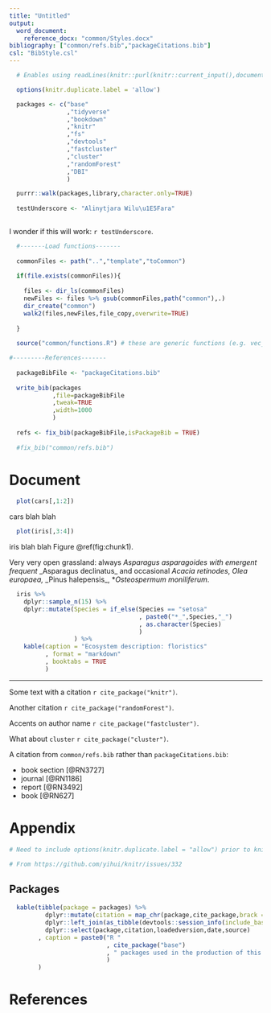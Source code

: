 ```yaml
---
title: "Untitled"
output:
  word_document:
    reference_docx: "common/Styles.docx"
bibliography: ["common/refs.bib","packageCitations.bib"]
csl: "BibStyle.csl"
---
```


```r
  
  # Enables using readLines(knitr::purl(knitr::current_input(),documentation=1,quiet=T)) to include code at end of document (otherwise 'duplicate labels' error)

  options(knitr.duplicate.label = 'allow')

```

```r

  packages <- c("base"
                ,"tidyverse"
                ,"bookdown"
                ,"knitr"
                ,"fs"
                ,"devtools"
                ,"fastcluster"
                ,"cluster"
                ,"randomForest"
                ,"DBI"
                )

  purrr::walk(packages,library,character.only=TRUE)
  
  testUnderscore <- "Alinytjara Wilu\u1E5Fara"
  
```

I wonder if this will work: `r testUnderscore`.

```r

  #-------Load functions-------
    
  commonFiles <- path("..","template","toCommon")
  
  if(file.exists(commonFiles)){
    
    files <- dir_ls(commonFiles)
    newFiles <- files %>% gsub(commonFiles,path("common"),.)
    dir_create("common")
    walk2(files,newFiles,file_copy,overwrite=TRUE)
    
  }
  
  source("common/functions.R") # these are generic functions (e.g. vec_to_sentence)

```

```r

#---------References-------
  
  packageBibFile <- "packageCitations.bib"
  
  write_bib(packages
            ,file=packageBibFile
            ,tweak=TRUE
            ,width=1000
            )
  
  refs <- fix_bib(packageBibFile,isPackageBib = TRUE)
  
  #fix_bib("common/refs.bib")

```

# Document

```r

  plot(cars[,1:2])

```

cars blah blah

```r

  plot(iris[,3:4])

```

iris blah blah Figure \@ref(fig:chunk1).


Very very open grassland: always *_Asparagus asparagoides_ with emergent frequent *_Asparagus declinatus_ and occasional _Acacia retinodes_, *_Olea europaea_, *_Pinus halepensis_, *_Osteospermum moniliferum_.

```r
  iris %>%
    dplyr::sample_n(15) %>%
    dplyr::mutate(Species = if_else(Species == "setosa"
                                    , paste0("*_",Species,"_")
                                    , as.character(Species)
                                    )
                  ) %>%
    kable(caption = "Ecosystem description: floristics"
          , format = "markdown"
          , booktabs = TRUE
          )

```

---

Some text with a citation `r cite_package("knitr")`.

Another citation `r cite_package("randomForest")`.

Accents on author name `r cite_package("fastcluster")`.

What about `cluster` `r cite_package("cluster")`.

A citation from `common/refs.bib` rather than `packageCitations.bib`:

* book section [@RN3727]
* journal [@RN1186]
* report [@RN3492]
* book [@RN627]

# Appendix

```r

# Need to include options(knitr.duplicate.label = "allow") prior to knitting.

# From https://github.com/yihui/knitr/issues/332

```

## Packages

```r

  kable(tibble(package = packages) %>%
          dplyr::mutate(citation = map_chr(package,cite_package,brack = FALSE)) %>%
          dplyr::left_join(as_tibble(devtools::session_info(include_base = TRUE)$packages)) %>%
          dplyr::select(package,citation,loadedversion,date,source)
        , caption = paste0("R "
                           , cite_package("base")
                           , " packages used in the production of this report"
                           )
        )

```

# References


